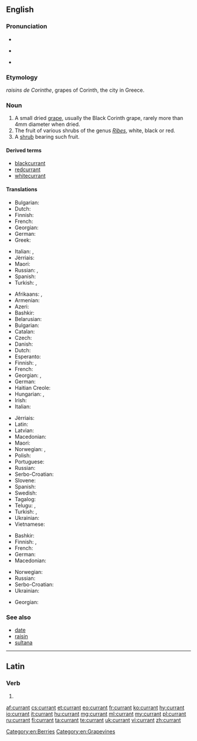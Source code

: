 ==English==

===Pronunciation===
* {{audio|en-uk-currant.ogg|Audio (UK)|lang=en}}
* {{a|UK}} {{IPA|/ˈkʌɹənt/|lang=en}}
* {{a|US}} {{IPA|/ˈkɜːɹənt/|lang=en}}

===Etymology===
{{etyl|fr|en}} ''raisins de Corinthe'', grapes of Corinth, the city in Greece.

===Noun===
{{en-noun}}

# A small dried [[grape]], usually the Black Corinth grape, rarely more than 4mm diameter when dried.
# The fruit of various shrubs of the genus ''[[Ribes]]'', white, black or red.
# A [[shrub]] bearing such fruit.

====Derived terms====
* [[blackcurrant]]
* [[redcurrant]]
* [[whitecurrant]]

====Translations====
{{trans-top|small dried grape}}
* Bulgarian: {{t|bg|стафида|f}}
* Dutch: {{t+|nl|krent|f}}
* Finnish: {{t+|fi|korintti}}
* French: {{t+|fr|raisin de Corinthe|m}}
* Georgian: {{t-needed|ka}}
* German: {{t+|de|Korinthe|f}}
* Greek: {{t|el|κορινθιακή σταφίδα|f|tr=korinthiakí stafidá}}
{{trans-mid}}
* Italian: {{t|it|uva di Corinto|f}}, {{t|it|uva secca|f}}
* Jèrriais: {{t|roa-jer|corînthe|f}}
* Maori: {{t|mi|karani}}
* Russian: {{t+|ru|коринка|f|tr=korínka}}, {{t+|ru|сабза|f|tr=sabzá}}
* Spanish: {{t|es|pasa de Corinto|f}}
* Turkish: {{t+|tr|kuş üzümü}}, {{t+|tr|Frenk üzümü}}
{{trans-bottom}}

{{trans-top|fruit}}
* Afrikaans: {{t|af|aalbessievla}}, {{t+|af|aalbes}}
* Armenian: {{t|hy|հաղարջ|tr=haġarǰ}}
* Azeri: {{t|az|qarağat}}
* Bashkir: {{t|ba|ҡарағат|sc=Cyrl}}
* Belarusian: {{t|be|парэчка|f|tr=parečka|sc=Cyrl}}
* Bulgarian: {{t|bg|френско грозде|n}}
* Catalan: {{t|ca|grosella|f}}
* Czech: {{t|cs|rybíz|m}}
* Danish: {{t+|da|solbær}}
* Dutch: {{t+|nl|aalbes|f}}
* Esperanto: {{t|eo|ribo}}
* Finnish: {{t+|fi|herukka}}, {{t+|fi|viinimarja}}
* French: {{t+|fr|groseille|f}}
* Georgian: {{t|ka|მოცხარის|tr=mots'kharis|sc=Geor}}, {{t|ka|მოცხარი|sc=Geor}}
* German: {{t+|de|Johannisbeere|f}}
* Haitian Creole: {{t|ht|cotoneast}}
* Hungarian: {{t+|hu|ribizli}}, {{t+|hu|ribiszke}}
* Irish: {{t|ga|cuiríní}}
* Italian: {{t+|it|ribes}}
{{trans-mid}}
* Jèrriais: {{t|roa-jer|gradile|f}}
* Latin: {{t|la|ribes|m}}
* Latvian: {{t+|lv|upene|f}}
* Macedonian: {{t|mk|рибизла|f|tr=ríbizla}}
* Maori: {{t|mi|karani}}
* Norwegian: {{t+|no|rips|m}}, {{t|no|ripsbær|n}}
* Polish: {{t+|pl|porzeczka|f}}
* Portuguese: {{t+|pt|groselha|f}}
* Russian: {{t+|ru|смородина|f|tr=smoródina}}
* Serbo-Croatian: {{t+|sh|ribiz|m}}
* Slovene: {{t+|sl|ribez|m}}
* Spanish: {{t+|es|grosella}}
* Swedish: {{t|sv|vinbär|n}}
* Tagalog: {{t|tl|kurant}}
* Telugu: {{t+|te|ఎండుద్రాక్ష|tr=eṇḍudrākṣa|sc=Telu}}, {{t|te|ಕರ್ರಂಟ್|tr=karraṇṭ|sc=Telu}}
* Turkish: {{t+|tr|kuş üzümü}}, {{t+|tr|Frenk üzümü}}
* Ukrainian: {{t|uk|смородина|f|tr=smorodyna|sc=Cyrl}}
* Vietnamese: {{t|vi|cây phúc bồn tử}}
{{trans-bottom}}

{{trans-top|bush}}
* Bashkir: {{t|ba|ҡарағат|sc=Cyrl}}
* Finnish: {{t+|fi|viinimarja}}, {{t|fi|viinimarjapensas}}
* French: {{t+|fr|groseillier|m}}
* German: {{t+|de|Johannisbeere|f}}
* Macedonian: {{t|mk|рибизла|f|tr=ríbizla}}
{{trans-mid}}
* Norwegian: {{t|no|ripsbærbusk|c}}
* Russian: {{t+|ru|смородина|f|tr=smoródina}}
* Serbo-Croatian: {{t+|sh|ribiz|m}}
* Ukrainian: {{t|uk|смородина|f|tr=smoródyna|sc=Cyrl}}
{{trans-bottom}}

{{checktrans-top}}
* Georgian: {{t-check|ka|მოცხარი|tr=moc'xari}}
{{trans-mid}}
{{trans-bottom}}

===See also===
* [[date]]
* [[raisin]]
* [[sultana]]

[[Category:en:Berries]]
[[Category:en:Grapevines]]

----

==Latin==

===Verb===
{{la-verb-form|currant}}

# {{conjugation of|currō||3|p|pres|act|sub|lang=la}}

[[af:currant]]
[[cs:currant]]
[[et:currant]]
[[eo:currant]]
[[fr:currant]]
[[ko:currant]]
[[hy:currant]]
[[io:currant]]
[[it:currant]]
[[hu:currant]]
[[mg:currant]]
[[ml:currant]]
[[my:currant]]
[[pl:currant]]
[[ru:currant]]
[[fi:currant]]
[[ta:currant]]
[[te:currant]]
[[uk:currant]]
[[vi:currant]]
[[zh:currant]]